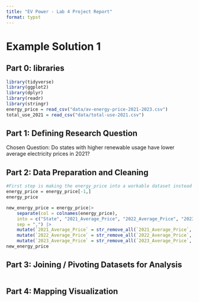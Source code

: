 ```yaml
---
title: "EV Power - Lab 4 Project Report"
format: typst
---
```


# Example Solution 1

## **Part 0: libraries**

```r
library(tidyverse)
library(ggplot2)
library(dplyr)
library(readr)
library(stringr)
energy_price = read_csv("data/av-energy-price-2021-2023.csv")
total_use_2021 = read_csv("data/total-use-2021.csv")

```

## **Part 1:** **Defining Research Question**

Chosen Question: Do states with higher renewable usage have lower average electricity prices in 2021? 

## **Part 2: Data Preparation and Cleaning**

```r
#First step is making the energy_price into a workable dataset instead of whatever it originally is. (A hot mess)
energy_price = energy_price[-1,]
energy_price

new_energy_price = energy_price|>
    separate(col = colnames(energy_price),
    into = c("State", "2021_Average_Price", "2022_Average_Price", "2023_Average_Price"),
    sep = ",") |> 
    mutate(`2021_Average_Price` = str_remove_all(`2021_Average_Price`, "[^0-9.]"))|>
    mutate(`2022_Average_Price` = str_remove_all(`2022_Average_Price`, "[^0-9.]"))|>
    mutate(`2023_Average_Price` = str_remove_all(`2023_Average_Price`, "[^0-9.{1}]"))
new_energy_price
```

## **Part 3: Joining / Pivoting Datasets for Analysis**

```r

```

## **Part 4: Mapping Visualization**

```r

```